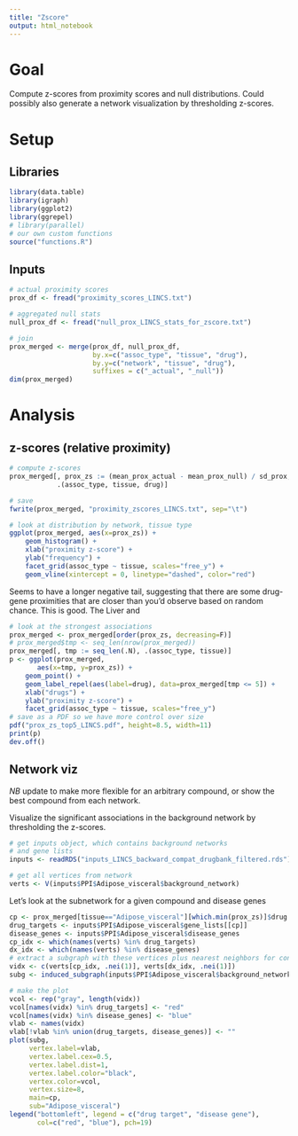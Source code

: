 ```yaml
---
title: "Zscore"
output: html_notebook
---
```


# Goal

Compute z-scores from proximity scores and null distributions. Could possibly also generate a network visualization by thresholding z-scores.

# Setup

## Libraries
```r
library(data.table)
library(igraph)
library(ggplot2)
library(ggrepel)
# library(parallel)
# our own custom functions
source("functions.R")
```

## Inputs
```r
# actual proximity scores
prox_df <- fread("proximity_scores_LINCS.txt")

# aggregated null stats
null_prox_df <- fread("null_prox_LINCS_stats_for_zscore.txt")
```

```r
# join
prox_merged <- merge(prox_df, null_prox_df,
                     by.x=c("assoc_type", "tissue", "drug"),
                     by.y=c("network", "tissue", "drug"),
                     suffixes = c("_actual", "_null"))
dim(prox_merged)
```

# Analysis

## z-scores (relative proximity)
```r
# compute z-scores
prox_merged[, prox_zs := (mean_prox_actual - mean_prox_null) / sd_prox,
            .(assoc_type, tissue, drug)]
```

```r
# save
fwrite(prox_merged, "proximity_zscores_LINCS.txt", sep="\t")
```


```r
# look at distribution by network, tissue type
ggplot(prox_merged, aes(x=prox_zs)) +
    geom_histogram() +
    xlab("proximity z-score") +
    ylab("frequency") +
    facet_grid(assoc_type ~ tissue, scales="free_y") +
    geom_vline(xintercept = 0, linetype="dashed", color="red")
```
Seems to have a longer negative tail, suggesting that there are some drug-gene proximities that are closer than you'd observe based on random chance. This is good. The Liver and 

```r
# look at the strongest associations
prox_merged <- prox_merged[order(prox_zs, decreasing=F)]
# prox_merged$tmp <- seq_len(nrow(prox_merged))
prox_merged[, tmp := seq_len(.N), .(assoc_type, tissue)]
p <- ggplot(prox_merged,
       aes(x=tmp, y=prox_zs)) +
    geom_point() +
    geom_label_repel(aes(label=drug), data=prox_merged[tmp <= 5]) +
    xlab("drugs") +
    ylab("proximity z-score") +
    facet_grid(assoc_type ~ tissue, scales="free_y")
# save as a PDF so we have more control over size
pdf("prox_zs_top5_LINCS.pdf", height=8.5, width=11)
print(p)
dev.off()
```


## Network viz

*NB* update to make more flexible for an arbitrary compound, or show the best compound from each network.

Visualize the significant associations in the background network by thresholding the z-scores.
```r
# get inputs object, which contains background networks
# and gene lists
inputs <- readRDS("inputs_LINCS_backward_compat_drugbank_filtered.rds")
```


```r
# get all vertices from network
verts <- V(inputs$PPI$Adipose_visceral$background_network)
```

Let's look at the subnetwork for a given compound and disease genes
```r
cp <- prox_merged[tissue=="Adipose_visceral"][which.min(prox_zs)]$drug
drug_targets <- inputs$PPI$Adipose_visceral$gene_lists[[cp]]
disease_genes <- inputs$PPI$Adipose_visceral$disease_genes
cp_idx <- which(names(verts) %in% drug_targets)
dx_idx <- which(names(verts) %in% disease_genes)
# extract a subgraph with these vertices plus nearest neighbors for context
vidx <- c(verts[cp_idx, .nei(1)], verts[dx_idx, .nei(1)])
subg <- induced_subgraph(inputs$PPI$Adipose_visceral$background_network, vidx)
```

```r
# make the plot
vcol <- rep("gray", length(vidx))
vcol[names(vidx) %in% drug_targets] <- "red"
vcol[names(vidx) %in% disease_genes] <- "blue"
vlab <- names(vidx)
vlab[!vlab %in% union(drug_targets, disease_genes)] <- ""
plot(subg,
     vertex.label=vlab,
     vertex.label.cex=0.5,
     vertex.label.dist=1,
     vertex.label.color="black",
     vertex.color=vcol,
     vertex.size=8,
     main=cp,
     sub="Adipose_visceral")
legend("bottomleft", legend = c("drug target", "disease gene"),
       col=c("red", "blue"), pch=19)
```


